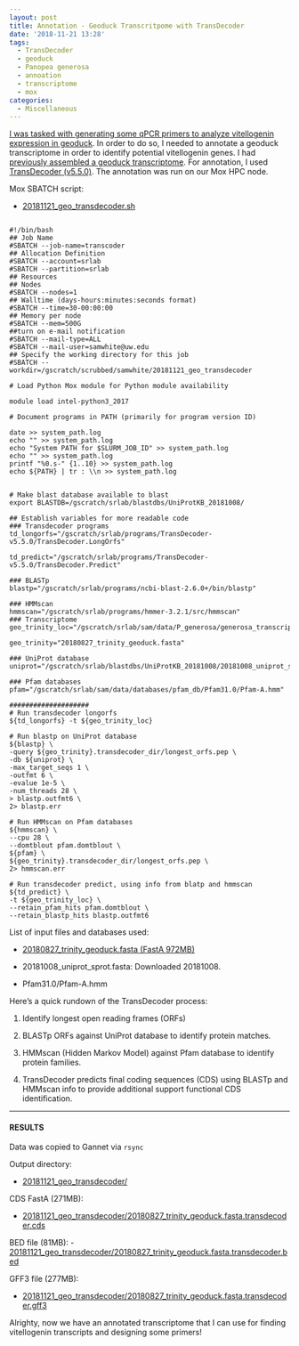 ```yaml
---
layout: post
title: Annotation - Geoduck Transcritpome with TransDecoder
date: '2018-11-21 13:28'
tags:
  - TransDecoder
  - geoduck
  - Panopea generosa
  - annoation
  - transcriptome
  - mox
categories:
  - Miscellaneous
---
```

[I was tasked with generating some qPCR primers to analyze vitellogenin expression in geoduck](https://github.com/RobertsLab/resources/issues/491). In order to do so, I needed to annotate a geoduck transcriptome in order to identify potential vitellogenin genes. I had [previously assembled a geoduck transcriptome](https://robertslab.github.io//sams-notebook/2018/09/04/transcriptome-assembly-geoduck-rnaseq-data.html). For annotation, I used [TransDecoder (v5.5.0)](https://github.com/TransDecoder/TransDecoder/wiki). The annotation was run on our Mox HPC node.


Mox SBATCH script:

- [20181121_geo_transdecoder.sh](https://gannet.fish.washington.edu/Atumefaciens/20181121_geo_transdecoder/20181121_geo_transdecoder.sh)

<pre><code>
#!/bin/bash
## Job Name
#SBATCH --job-name=transcoder
## Allocation Definition
#SBATCH --account=srlab
#SBATCH --partition=srlab
## Resources
## Nodes
#SBATCH --nodes=1
## Walltime (days-hours:minutes:seconds format)
#SBATCH --time=30-00:00:00
## Memory per node
#SBATCH --mem=500G
##turn on e-mail notification
#SBATCH --mail-type=ALL
#SBATCH --mail-user=samwhite@uw.edu
## Specify the working directory for this job
#SBATCH --workdir=/gscratch/scrubbed/samwhite/20181121_geo_transdecoder

# Load Python Mox module for Python module availability

module load intel-python3_2017

# Document programs in PATH (primarily for program version ID)

date >> system_path.log
echo "" >> system_path.log
echo "System PATH for $SLURM_JOB_ID" >> system_path.log
echo "" >> system_path.log
printf "%0.s-" {1..10} >> system_path.log
echo ${PATH} | tr : \\n >> system_path.log


# Make blast database available to blast
export BLASTDB=/gscratch/srlab/blastdbs/UniProtKB_20181008/

## Establish variables for more readable code
### Transdecoder programs
td_longorfs="/gscratch/srlab/programs/TransDecoder-v5.5.0/TransDecoder.LongOrfs"

td_predict="/gscratch/srlab/programs/TransDecoder-v5.5.0/TransDecoder.Predict"

### BLASTp
blastp="/gscratch/srlab/programs/ncbi-blast-2.6.0+/bin/blastp"

### HMMscan
hmmscan="/gscratch/srlab/programs/hmmer-3.2.1/src/hmmscan"
### Transcriptome
geo_trinity_loc="/gscratch/srlab/sam/data/P_generosa/generosa_transcriptomes/20180827_trinity_geoduck.fasta"

geo_trinity="20180827_trinity_geoduck.fasta"

### UniProt database
uniprot="/gscratch/srlab/blastdbs/UniProtKB_20181008/20181008_uniprot_sprot.fasta"

### Pfam databases
pfam="/gscratch/srlab/sam/data/databases/pfam_db/Pfam31.0/Pfam-A.hmm"

####################
# Run transdecoder longorfs
${td_longorfs} -t ${geo_trinity_loc}

# Run blastp on UniProt database
${blastp} \
-query ${geo_trinity}.transdecoder_dir/longest_orfs.pep \
-db ${uniprot} \
-max_target_seqs 1 \
-outfmt 6 \
-evalue 1e-5 \
-num_threads 28 \
> blastp.outfmt6 \
2> blastp.err

# Run HMMscan on Pfam databases
${hmmscan} \
--cpu 28 \
--domtblout pfam.domtblout \
${pfam} \
${geo_trinity}.transdecoder_dir/longest_orfs.pep \
2> hmmscan.err

# Run transdecoder predict, using info from blatp and hmmscan
${td_predict} \
-t ${geo_trinity_loc} \
--retain_pfam_hits pfam.domtblout \
--retain_blastp_hits blastp.outfmt6
</code></pre>

List of input files and databases used:

- [20180827_trinity_geoduck.fasta (FastA 972MB)](https://owl.fish.washington.edu/Athaliana/20180827_trinity_geoduck_RNAseq/Trinity.fasta)

- 20181008_uniprot_sprot.fasta: Downloaded 20181008.

- Pfam31.0/Pfam-A.hmm

Here's a quick rundown of the TransDecoder process:

1. Identify longest open reading frames (ORFs)

2. BLASTp ORFs against UniProt database to identify protein matches.

3. HMMscan (Hidden Markov Model) against Pfam database to identify protein families.

4. TransDecoder predicts final coding sequences (CDS) using BLASTp and HMMscan info to provide additional support functional CDS identification.

---
#### RESULTS
Data was copied to Gannet via ```rsync```

Output directory:

- [20181121_geo_transdecoder/](https://gannet.fish.washington.edu/Atumefaciens/20181121_geo_transdecoder/)

CDS FastA (271MB):

- [20181121_geo_transdecoder/20180827_trinity_geoduck.fasta.transdecoder.cds](https://gannet.fish.washington.edu/Atumefaciens/20181121_geo_transdecoder/20180827_trinity_geoduck.fasta.transdecoder.cds)

BED file (81MB):
- [20181121_geo_transdecoder/20180827_trinity_geoduck.fasta.transdecoder.bed](https://gannet.fish.washington.edu/Atumefaciens/20181121_geo_transdecoder/20180827_trinity_geoduck.fasta.transdecoder.bed)

GFF3 file (277MB):

- [20181121_geo_transdecoder/20180827_trinity_geoduck.fasta.transdecoder.gff3](https://gannet.fish.washington.edu/Atumefaciens/20181121_geo_transdecoder/20180827_trinity_geoduck.fasta.transdecoder.gff3)

Alrighty, now we have an annotated transcriptome that I can use for finding vitellogenin transcripts and designing some primers!
